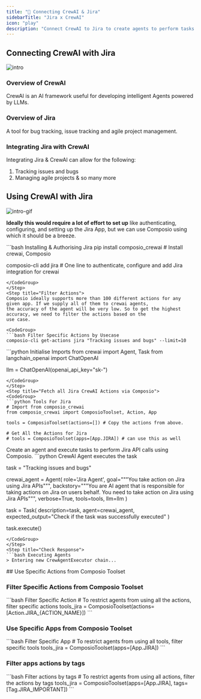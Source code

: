 ```yaml
---
title: "🚀 Connecting CrewAI & Jira"
sidebarTitle: "Jira x CrewAI"
icon: "play"
description: "Connect CrewAI to Jira to create agents to perform tasks using natural language"
---
```


## Connecting CrewAI with Jira
![intro](/media/intro.jpg)

### Overview of CrewAI

CrewAI is an AI framework useful for developing intelligent Agents powered by LLMs.

### Overview of Jira

A tool for bug tracking, issue tracking and agile project management.

### Integrating Jira with CrewAI

Integrating Jira & CrewAI can allow for the following:

1. Tracking issues and bugs
2. Managing agile projects
& so many more

## Using CrewAI with Jira
![intro-gif](/media/intro.gif)
<Steps>
<Step title="Setting Up the Environment">

**Ideally this would require a lot of effort to set up** like authenticating, configuring, and setting up the Jira App, but we can use Composio using which it should be a breeze.

<CodeGroup>
```bash Installing & Authorising Jira
pip install composio_crewai # Install crewai, Composio 

composio-cli add jira # One line to authenticate, configure and add Jira integration for crewai
```
</CodeGroup>
</Step>
<Step title="Filter Actions">
Composio ideally supports more than 100 different actions for any given app. If we supply all of them to crewai agents, 
the accuracy of the agent will be very low. So to get the highest accuracy, we need to filter the actions based on the 
use case.

<CodeGroup>
```bash Filter Specific Actions by Usecase
composio-cli get-actions jira "Tracking issues and bugs" --limit=10
```
</CodeGroup>

</Step>
<Step title="Import Base Packages">

<CodeGroup>
```python Initialise Imports
from crewai import Agent, Task
from langchain_openai import ChatOpenAI

llm = ChatOpenAI(openai_api_key="sk-<OPENAI KEY>")
```
</CodeGroup>
</Step>
<Step title="Fetch all Jira CrewAI Actions via Composio">
<CodeGroup>
```python Tools For Jira
# Import from composio_crewai
from composio_crewai import ComposioToolset, Action, App

tools = ComposioToolset(actions=[]) # Copy the actions from above. 

# Get All the Actions for Jira
# tools = ComposioToolset(apps=[App.JIRA]) # can use this as well
```
</CodeGroup>
</Step>
<Step title="Execute the Agent">
Create an agent and execute tasks to perform Jira API calls using Composio. 
<CodeGroup>
```python CrewAI Agent executes the task

task = "Tracking issues and bugs"

crewai_agent = Agent(
    role='Jira Agent',
    goal="""You take action on Jira using Jira APIs""",
    backstory="""You are AI agent that is responsible for taking actions on Jira on users behalf. You need to take action on Jira using Jira APIs""",
    verbose=True,
    tools=tools,
    llm=llm
)

task = Task(
    description=task,
    agent=crewai_agent,
    expected_output="Check if the task was successfully executed"
)

task.execute()
```
</CodeGroup>
</Step>
<Step title="Check Response">
```bash Executing Agents
> Entering new CrewAgentExecutor chain...
```
</Step>
</Steps>
## Use Specific Actions from Composio Toolset

### Filter Specific Actions from Composio Toolset

<CodeGroup>
```bash Filter Specific Action
# To restrict agents from using all the actions, filter specific actions
tools_jira = ComposioToolset(actions=[Action.JIRA_{ACTION_NAME}])
```
</CodeGroup>

### Use Specific Apps from Composio Toolset
<CodeGroup>
```bash Filter Specific App
# To restrict agents from using all tools, filter specific tools
tools_jira = ComposioToolset(apps=[App.JIRA])
```
</CodeGroup>

### Filter apps actions by tags 
<CodeGroup>
```bash Filter actions by tags
# To restrict agents from using all actions, filter the actions by tags
tools_jira = ComposioToolset(apps=[App.JIRA], tags=[Tag.JIRA_IMPORTANT])
```
</CodeGroup>